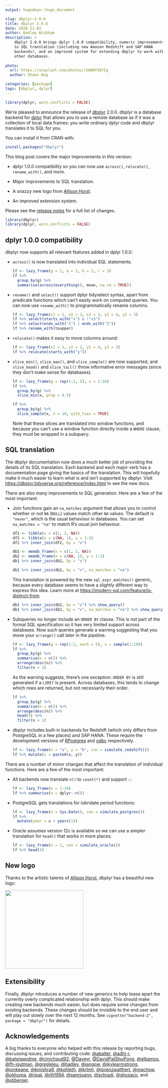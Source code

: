 ```yaml
---
output: hugodown::hugo_document

slug: dbplyr-2-0-0
title: dbplyr 2.0.0
date: 2020-11-03
author: Hadley Wickham
description: >
    dbplyr 2.0.0 brings dplyr 1.0.0 compatibility, numeric improvements
    to SQL translation (including new Amazon Redshift and SAP HANA 
    backends), and an improved system for extending dbplyr to work with
    other databases.
    
photo:
  url: https://unsplash.com/photos/r2A6WYI8YIg
  author: Shawn Ang

categories: [package] 
tags: [dbplyr, dplyr]
---
```


```r
library(dplyr, warn.conflicts = FALSE)
```

We're pleased to announce the release of [dbplyr](https://dbplyr.tidyverse.org/) 2.0.0.
dbplyr is a database backend for [dplyr](https://dplyr.tidyverse.org/) that allows you to use a remote database as if it was a collection of local data frames: you write ordinary dplyr code and dbplyr translates it to SQL for you.

You can install it from CRAN with:

```r
install.packages("dbplyr")
```

This blog post covers the major improvements in this version:

-   dplyr 1.0.0 compatibility so you can now use `across()`, `relocate()`, `rename_with()`, and more.

-   Major improvements to SQL translation.

-   A snazzy new logo from [Allison Horst](https://www.allisonhorst.com).

-   An improved extension system.

Please see the [release notes](https://github.com/tidyverse/dbplyr/releases/tag/v2.0.0) for a full list of changes.

```r
library(dbplyr)
library(dplyr, warn.conflicts = FALSE)
```

## dplyr 1.0.0 compatibility

dbplyr now supports all relevant features added in dplyr 1.0.0:

-   `across()` is now translated into individual SQL statements.

    ```r
    lf <- lazy_frame(g = 1, a = 1, b = 2, c = 3)
    lf %>% 
      group_by(g) %>% 
      summarise(across(everything(), mean, na.rm = TRUE))
    ```

-   `rename()` and `select()` support dplyr tidyselect syntax, apart from predicate functions which can't easily work on computed queries.
    You can now use `rename_with()` to programmatically rename columns.

    ```r
    lf <- lazy_frame(x1 = 1, x2 = 2, x3 = 3, y1 = 4, y2 = 3)
    lf %>% select(starts_with("x") & !"x3")
    lf %>% select(ends_with("2") | ends_with("3"))
    lf %>% rename_with(toupper)
    ```

-   `relocate()` makes it easy to move columns around:

    ```r
    lf <- lazy_frame(x1 = 1, x2 = 2, y1 = 4, y2 = 3)
    lf %>% relocate(starts_with("y"))
    ```

-   `slice_min()`, `slice_max()`, and `slice_sample()` are now supported, and `slice_head()` and `slice_tail()` throw informative error messages (since they don't make sense for databases).

    ```r
    lf <- lazy_frame(g = rep(1:2, 5), x = 1:10)
    lf %>% 
      group_by(g) %>% 
      slice_min(x, prop = 0.5)

    lf %>% 
      group_by(g) %>% 
      slice_sample(x, n = 10, with_ties = TRUE)
    ```

    Note that these slices are translated into window functions, and because you can't use a window function directly inside a `WHERE` clause, they must be wrapped in a subquery.

## SQL translation

The dbplyr documentation now does a much better job of providing the details of its SQL translation.
Each backend and each major verb has a documentation page giving the basics of the translation.
This will hopefully make it much easier to learn what is and isn't supported by dbplyr.
Visit <https://dbplyr.tidyverse.org/reference/index.html> to see the new docs.

There are also many improvements to SQL generation.
Here are a few of the most important:

-   Join functions gain an `na_matches` argument that allows you to control whether or not `NA` (`NULL`) values match other `NA` values.
    The default is `"never"`, which is the usual behaviour in databases.
    You can set `na_matches = "na"` to match R's usual join behaviour.

    ```r
    df1 <- tibble(x = c(1, 2, NA))
    df2 <- tibble(x = c(NA, 1), y = 1:2)
    df1 %>% inner_join(df2, by = "x")

    db1 <- memdb_frame(x = c(1, 2, NA))
    db2 <- memdb_frame(x = c(NA, 1), y = 1:2)
    db1 %>% inner_join(db2, by = "x")

    db1 %>% inner_join(db2, by = "x", na_matches = "na")
    ```

    This translation is powered by the new `sql_expr_matches()` generic, because every database seems to have a slightly different way to express this idea.
    Learn more at <https://modern-sql.com/feature/is-distinct-from>.

    ```r
    db1 %>% inner_join(db2, by = "x") %>% show_query()
    db1 %>% inner_join(db2, by = "x", na_matches = "na") %>% show_query()
    ```

-   Subqueries no longer include an `ORDER BY` clause.
    This is not part of the formal SQL specification so it has very limited support across databases.
    Now such queries generate a warning suggesting that you move your `arrange()` call later in the pipeline.

    ```r
    lf <- lazy_frame(g = rep(1:2, each = 5), x = sample(1:10))
    lf %>% 
      group_by(g) %>% 
      summarise(n = n()) %>% 
      arrange(desc(n)) %>% 
      filter(n > 1)
    ```

    As the warning suggests, there's one exception: `ORDER BY` is still generated if a `LIMIT` is present.
    Across databases, this tends to change which rows are returned, but not necessarily their order.

    ```r
    lf %>% 
      group_by(g) %>% 
      summarise(n = n()) %>% 
      arrange(desc(n)) %>% 
      head(5) %>% 
      filter(n > 1)
    ```

-   dbplyr includes built-in backends for Redshift (which only differs from PostgreSQL in a few places) and SAP HANA. These require the development versions of [RPostgres](https://github.com/r-dbi/RPostgres) and [odbc](https://github.com/r-dbi/odbc) respectively.

    ```r
    lf <- lazy_frame(x = "a", y = "b", con = simulate_redshift())
    lf %>% mutate(z = paste0(x, y))
    ```

There are a number of minor changes that affect the translation of individual functions.
Here are a few of the most important:

-   All backends now translate `n()` to `count(*)` and support `::`

    ```r
    lf <- lazy_frame(x = 1:10)
    lf %>% summarise(n = dplyr::n())
    ```

-   PostgreSQL gets translations for lubridate period functions:

    ```r
    lf <- lazy_frame(x = Sys.Date(), con = simulate_postgres())
    lf %>%
      mutate(year = x + years(1))
    ```

-   Oracle assumes version 12c is available so we can use a simpler translation for `head()` that works in more places:

    ```r
    lf <- lazy_frame(x = 1, con = simulate_oracle())
    lf %>% head(5)
    ```

## New logo

Thanks to the artistic talents of [Allison Horst](https://www.allisonhorst.com), dbplyr has a beautiful new logo:

<img src="dbplyr.png" width="250"/>

## Extensibility

Finally, dbplyr introduces a number of new generics to help tease apart the currently overly complicated relationship with dplyr.
This should make creating new backends much easier, but does require some changes from existing backends.
These changes should be invisible to the end user and will play out slowly over the next 12 months.
See `vignette("backend-2", package = "dbplyr")` for details.

## Acknowledgements

A big thanks to everyone who helped with this release by reporting bugs, discussing issues, and contributing code:
[\@abalter](https://github.com/abalter), [\@adhi-r](https://github.com/adhi-r), [\@batpigandme](https://github.com/batpigandme), [\@cmichaud92](https://github.com/cmichaud92), [\@Daveyr](https://github.com/Daveyr), [\@DavidPatShuiFong](https://github.com/DavidPatShuiFong), [\@elbamos](https://github.com/elbamos), [\@fh-jgutman](https://github.com/fh-jgutman), [\@gregleleu](https://github.com/gregleleu), [\@hadley](https://github.com/hadley), [\@iangow](https://github.com/iangow), [\@jkylearmstrong](https://github.com/jkylearmstrong), [\@jonkeane](https://github.com/jonkeane), [\@kmishra9](https://github.com/kmishra9), [\@kohleth](https://github.com/kohleth), [\@krlmlr](https://github.com/krlmlr), [\@lorenzwalthert](https://github.com/lorenzwalthert), [\@machow](https://github.com/machow), [\@okhoma](https://github.com/okhoma), [\@rjpat](https://github.com/rjpat), [\@rlh1994](https://github.com/rlh1994), [\@samssann](https://github.com/samssann), [\@schradj](https://github.com/schradj), [\@shosaco](https://github.com/shosaco), and [\@stiberger](https://github.com/stiberger).
